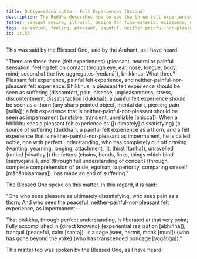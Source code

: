 ```yaml
---
title: Dutiyavedanā sutta - Felt Experiences (Second)
description: The Buddha describes how to see the three felt experiences that are experienced on contact through the sense doors - pleasant, painful, and neither-painful-nor-pleasant.
fetter: sensual desire, ill-will, desire for fine-material existence, desire for immaterial existence, conceit, ignorance
tags: sensation, feeling, pleasant, painful, neither-painful-nor-pleasant, dissatisfaction, discontentment, impermanence, tranquil, conceit, fetters, direct knowing sage, discernment, yoke, iti, iti50-99
id: iti53
---
```


This was said by the Blessed One, said by the Arahant, as I have heard:

"There are these three \{felt experiences} (pleasant, neutral or painful sensation, feeling felt on contact through eye, ear, nose, tongue, body, mind; second of the five aggregates [vedanā]), bhikkhus. What three? Pleasant felt experience, painful felt experience, and neither-painful-nor-pleasant felt experience. Bhikkhus, a pleasant felt experience should be seen as suffering (discomfort, pain, disease, unpleasantness, stress, discontentment, dissatisfaction [dukkha]); a painful felt experience should be seen as a thorn (any sharp pointed object, mental dart, piercing pain [salla]); a felt experience that is neither-painful-nor-pleasant should be seen as impermanent (unstable, transient, unreliable [anicca]). When a bhikkhu sees a pleasant felt experience as \{[ultimately] dissatisfying} (a source of suffering [dukkha]), a painful felt experience as a thorn, and a felt experience that is neither-painful-nor-pleasant as impermanent, he is called noble, one with perfect understanding, who has completely cut off craving (wanting, yearning, longing, attachment, lit. thirst [taṇha]), unravelled (untied [vivattayi]) the fetters (chains, bonds, links, things which bind [saṃyojana]), and \{through full understanding of conceit} (through complete comprehension of pride, egotism, superiority, comparing oneself [mānābhisamaya]), has made an end of suffering."

The Blessed One spoke on this matter. In this regard, it is said:

"One who sees pleasure as ultimately dissatisfying,
who sees pain as a thorn;
And who sees the peaceful, neither-painful-nor-pleasant felt experience,
as impermanent—

That bhikkhu, through perfect understanding,
is liberated at that very point;
Fully accomplished in \{direct knowing} (experiential realization [abhiññā]), tranquil (peaceful, calm [santa]),
is a sage (seer, hermit, monk [munī]) \{who has gone beyond the yoke} (who has transcended bondage [yogātiga])."

This matter too was spoken by the Blessed One, as I have heard.